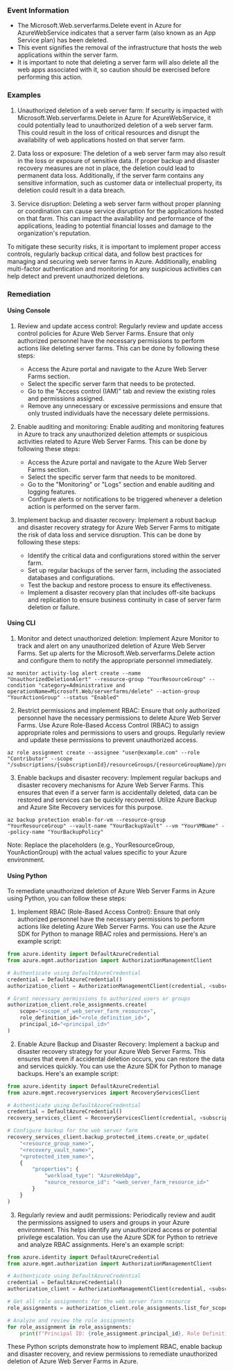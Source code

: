 
### Event Information

- The Microsoft.Web.serverfarms.Delete event in Azure for AzureWebService indicates that a server farm (also known as an App Service plan) has been deleted.
- This event signifies the removal of the infrastructure that hosts the web applications within the server farm.
- It is important to note that deleting a server farm will also delete all the web apps associated with it, so caution should be exercised before performing this action.


### Examples

1. Unauthorized deletion of a web server farm: If security is impacted with Microsoft.Web.serverfarms.Delete in Azure for AzureWebService, it could potentially lead to unauthorized deletion of a web server farm. This could result in the loss of critical resources and disrupt the availability of web applications hosted on that server farm.

2. Data loss or exposure: The deletion of a web server farm may also result in the loss or exposure of sensitive data. If proper backup and disaster recovery measures are not in place, the deletion could lead to permanent data loss. Additionally, if the server farm contains any sensitive information, such as customer data or intellectual property, its deletion could result in a data breach.

3. Service disruption: Deleting a web server farm without proper planning or coordination can cause service disruption for the applications hosted on that farm. This can impact the availability and performance of the applications, leading to potential financial losses and damage to the organization's reputation.

To mitigate these security risks, it is important to implement proper access controls, regularly backup critical data, and follow best practices for managing and securing web server farms in Azure. Additionally, enabling multi-factor authentication and monitoring for any suspicious activities can help detect and prevent unauthorized deletions.

### Remediation

#### Using Console

1. Review and update access control: Regularly review and update access control policies for Azure Web Server Farms. Ensure that only authorized personnel have the necessary permissions to perform actions like deleting server farms. This can be done by following these steps:
   - Access the Azure portal and navigate to the Azure Web Server Farms section.
   - Select the specific server farm that needs to be protected.
   - Go to the "Access control (IAM)" tab and review the existing roles and permissions assigned.
   - Remove any unnecessary or excessive permissions and ensure that only trusted individuals have the necessary delete permissions.

2. Enable auditing and monitoring: Enable auditing and monitoring features in Azure to track any unauthorized deletion attempts or suspicious activities related to Azure Web Server Farms. This can be done by following these steps:
   - Access the Azure portal and navigate to the Azure Web Server Farms section.
   - Select the specific server farm that needs to be monitored.
   - Go to the "Monitoring" or "Logs" section and enable auditing and logging features.
   - Configure alerts or notifications to be triggered whenever a deletion action is performed on the server farm.

3. Implement backup and disaster recovery: Implement a robust backup and disaster recovery strategy for Azure Web Server Farms to mitigate the risk of data loss and service disruption. This can be done by following these steps:
   - Identify the critical data and configurations stored within the server farm.
   - Set up regular backups of the server farm, including the associated databases and configurations.
   - Test the backup and restore process to ensure its effectiveness.
   - Implement a disaster recovery plan that includes off-site backups and replication to ensure business continuity in case of server farm deletion or failure.

#### Using CLI

1. Monitor and detect unauthorized deletion: Implement Azure Monitor to track and alert on any unauthorized deletion of Azure Web Server Farms. Set up alerts for the Microsoft.Web.serverfarms.Delete action and configure them to notify the appropriate personnel immediately.

```
az monitor activity-log alert create --name "UnauthorizedDeletionAlert" --resource-group "YourResourceGroup" --condition "category=Administrative and operationName=Microsoft.Web/serverfarms/delete" --action-group "YourActionGroup" --status "Enabled"
```

2. Restrict permissions and implement RBAC: Ensure that only authorized personnel have the necessary permissions to delete Azure Web Server Farms. Use Azure Role-Based Access Control (RBAC) to assign appropriate roles and permissions to users and groups. Regularly review and update these permissions to prevent unauthorized access.

```
az role assignment create --assignee "user@example.com" --role "Contributor" --scope "/subscriptions/{subscriptionId}/resourceGroups/{resourceGroupName}/providers/Microsoft.Web/serverfarms/{serverFarmName}"
```

3. Enable backups and disaster recovery: Implement regular backups and disaster recovery mechanisms for Azure Web Server Farms. This ensures that even if a server farm is accidentally deleted, data can be restored and services can be quickly recovered. Utilize Azure Backup and Azure Site Recovery services for this purpose.

```
az backup protection enable-for-vm --resource-group "YourResourceGroup" --vault-name "YourBackupVault" --vm "YourVMName" --policy-name "YourBackupPolicy"
```

Note: Replace the placeholders (e.g., YourResourceGroup, YourActionGroup) with the actual values specific to your Azure environment.

#### Using Python

To remediate unauthorized deletion of Azure Web Server Farms in Azure using Python, you can follow these steps:

1. Implement RBAC (Role-Based Access Control): Ensure that only authorized personnel have the necessary permissions to perform actions like deleting Azure Web Server Farms. You can use the Azure SDK for Python to manage RBAC roles and permissions. Here's an example script:

```python
from azure.identity import DefaultAzureCredential
from azure.mgmt.authorization import AuthorizationManagementClient

# Authenticate using DefaultAzureCredential
credential = DefaultAzureCredential()
authorization_client = AuthorizationManagementClient(credential, <subscription_id>)

# Grant necessary permissions to authorized users or groups
authorization_client.role_assignments.create(
    scope="<scope_of_web_server_farm_resource>",
    role_definition_id="<role_definition_id>",
    principal_id="<principal_id>"
)
```

2. Enable Azure Backup and Disaster Recovery: Implement a backup and disaster recovery strategy for your Azure Web Server Farms. This ensures that even if accidental deletion occurs, you can restore the data and services quickly. You can use the Azure SDK for Python to manage backups. Here's an example script:

```python
from azure.identity import DefaultAzureCredential
from azure.mgmt.recoveryservices import RecoveryServicesClient

# Authenticate using DefaultAzureCredential
credential = DefaultAzureCredential()
recovery_services_client = RecoveryServicesClient(credential, <subscription_id>)

# Configure backup for the web server farm
recovery_services_client.backup_protected_items.create_or_update(
    "<resource_group_name>",
    "<recovery_vault_name>",
    "<protected_item_name>",
    {
        "properties": {
            "workload_type": "AzureWebApp",
            "source_resource_id": "<web_server_farm_resource_id>"
        }
    }
)
```

3. Regularly review and audit permissions: Periodically review and audit the permissions assigned to users and groups in your Azure environment. This helps identify any unauthorized access or potential privilege escalation. You can use the Azure SDK for Python to retrieve and analyze RBAC assignments. Here's an example script:

```python
from azure.identity import DefaultAzureCredential
from azure.mgmt.authorization import AuthorizationManagementClient

# Authenticate using DefaultAzureCredential
credential = DefaultAzureCredential()
authorization_client = AuthorizationManagementClient(credential, <subscription_id>)

# Get all role assignments for the web server farm resource
role_assignments = authorization_client.role_assignments.list_for_scope("<scope_of_web_server_farm_resource>")

# Analyze and review the role assignments
for role_assignment in role_assignments:
    print(f"Principal ID: {role_assignment.principal_id}, Role Definition ID: {role_assignment.role_definition_id}")
```

These Python scripts demonstrate how to implement RBAC, enable backup and disaster recovery, and review permissions to remediate unauthorized deletion of Azure Web Server Farms in Azure.


